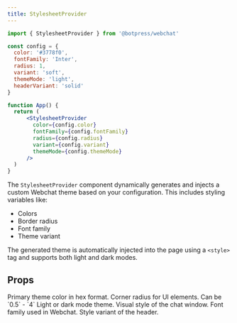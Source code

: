 ```yaml
---
title: StylesheetProvider
---
```


<Panel>

  ```jsx App.jsx
  import { StylesheetProvider } from '@botpress/webchat'

  const config = {
    color: '#3778f0',
    fontFamily: 'Inter',
    radius: 1,
    variant: 'soft',
    themeMode: 'light',
    headerVariant: 'solid'
  }

  function App() {
    return (
        <StylesheetProvider
          color={config.color}
          fontFamily={config.fontFamily}
          radius={config.radius}
          variant={config.variant}
          themeMode={config.themeMode}
        />
    )
  }
  ```

</Panel>

The `StylesheetProvider` component dynamically generates and injects a custom Webchat theme based on your configuration.
This includes styling variables like:

- Colors
- Border radius
- Font family
- Theme variant

The generated theme is automatically injected into the page using a `<style>` tag and supports both light and dark modes.


## Props

 <ResponseField name="color" type="string">
    Primary theme color in hex format.
</ResponseField>
<ResponseField name="radius" type="number">
    Corner radius for UI elements. Can be `0.5` - `4`
</ResponseField>
<ResponseField name="themeMode" type="'light' | 'dark'">
    Light or dark mode theme.
</ResponseField>
<ResponseField name="variant" type="'solid' | 'soft'">
    Visual style of the chat window.
</ResponseField>
<ResponseField name="fontFamily" type="'rubik' | 'inter' | 'ibm' | 'fira'">
    Font family used in Webchat.
</ResponseField>
<ResponseField name="headerVariant" type="'solid' | 'glass'">
    Style variant of the header.
</ResponseField>
